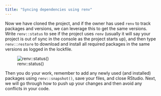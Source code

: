 ```yaml
---
title: "Syncing dependencies using renv"
---
```


Now we have cloned the project, and if the owner has used `renv` to track packages and versions, we can leverage this to get the same versions. 
Write `renv::status` to see if the project uses `renv` (usually it will say your project is out of sync in the console as the project starts up), 
and then type `renv::restore` to download and install all required packages in the same versions as logged in the lockfile. 

![renv::status()](rstudio_renv.png)

Then you do your work, remember to add any newly used (and installed) packages using `renv::snapshot()`, save your files, and close RStudio. 
Next, we will go through how to push up your changes and then avoid any conflicts in your code. 